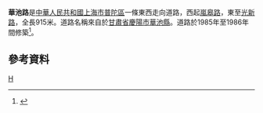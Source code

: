 '''華池路'''是[[中華人民共和國|中華人民共和國]][[上海市|上海市]][[普陀區|普陀區]]一條東西走向道路，西起[[嵐皋路|嵐皋路]]，東至[[光新路|光新路]]，全長915米。道路名稱來自於[[甘肅省|甘肅省]][[慶陽市|慶陽市]][[華池縣|華池縣]]。道路於1985年至1986年間修築<ref>{{cite news |title=第二节　县镇级类 |url=http://www.shtong.gov.cn/Newsite/node2/node2245/node70862/node70870/node70919/node70925/userobject1ai73717.html |accessdate=2020-12-20 |archive-date=2015-09-24 |archive-url=https://web.archive.org/web/20150924124855/http://www.shtong.gov.cn/newsite/node2/node2245/node70862/node70870/node70919/node70925/userobject1ai73717.html |dead-url=no }}</ref>。

== 參考資料 ==
{{Reflist|2}}

[[Category:上海道路|H]]